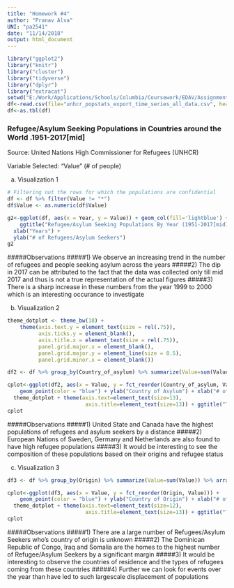 ```yaml
---
title: "Homework #4"
author: "Pranav Alva"
UNI: "pa2541"
date: "11/14/2018"
output: html_document
---
```


```r
library("ggplot2")
library("knitr")
library("cluster")
library("tidyverse")
library("dplyr")
library("extracat")
setwd("E:/Work/Applications/Schools/Columbia/Coursework/EDAV/Assignment/Assignment 4")
df<-read.csv(file="unhcr_popstats_export_time_series_all_data.csv", header=TRUE, sep=",")
df<-as.tbl(df)
```

### Refugee/Asylum Seeking Populations in Countries around the World .1951-2017[mid]

Source: United Nations High Commissioner for Refugees (UNHCR)

Variable Selected: "Value" (# of people) 

(a) Visualization 1

```r
# Filtering out the rows for which the populations are confidential
df <- df %>% filter(Value != "*")
df$Value <- as.numeric(df$Value)

g2<-ggplot(df, aes(x = Year, y = Value)) + geom_col(fill='lightblue') +
    ggtitle("Refugee/Asylum Seeking Populations By Year (1951-2017[mid]") +
  xlab("Years") +
  ylab("# of Refugees/Asylum Seekers")
g2
```

#####Observations
#####1) We observe an increasing trend in the number of refugees and people seeking asylum across the years
#####2) The dip in 2017 can be attributed to the fact that the data was collected only till mid 2017 and thus is not a true representation of the actual figures
#####3) There is a sharp increase in these numbers from the year 1999 to 2000 which is an interesting occurance to investigate

(b) Visualization 2

```r
theme_dotplot <- theme_bw(18) +
    theme(axis.text.y = element_text(size = rel(.75)),
          axis.ticks.y = element_blank(),
          axis.title.x = element_text(size = rel(.75)),
          panel.grid.major.x = element_blank(),
          panel.grid.major.y = element_line(size = 0.5),
          panel.grid.minor.x = element_blank())

df2 <- df %>% group_by(Country_of_asylum) %>% summarize(Value=sum(Value)) %>% arrange(desc(Value)) %>% head(n=100)

cplot<-ggplot(df2, aes(x = Value, y = fct_reorder(Country_of_asylum, Value))) +
    geom_point(color = "blue") + ylab("Country of Asylum") + xlab("# of Refugees/Asylum Seekers") +
  theme_dotplot + theme(axis.text=element_text(size=13),
                         axis.title=element_text(size=13)) + ggtitle("Top 100 Countries of Residence (1951-2017[mid])") + theme(plot.title = element_text(size = 20))
cplot
```

#####Observations
#####1) United State and Canada have the highest populations of refugees and asylum seekers by a distance
#####2) European Nations of Sweden, Germany and Netherlands are also found to have high refugee populations
#####3) It would be interesting to see the composition of these populations based on their origins and refugee status

(c) Visualization 3

```r
df3 <- df %>% group_by(Origin) %>% summarize(Value=sum(Value)) %>% arrange(desc(Value)) %>% head(n=100)

cplot<-ggplot(df3, aes(x = Value, y = fct_reorder(Origin, Value))) +
    geom_point(color = "blue") + ylab("Country of Origin") + xlab("# of Refugees/Asylum Seekers") +
  theme_dotplot + theme(axis.text=element_text(size=12),
                         axis.title=element_text(size=13)) + ggtitle("Top 100 Countries of Origin (1951-2017[mid])") + theme(plot.title = element_text(size = 20))
cplot
```

#####Observations
#####1) There are a large number of Refugees/Asylum Seekers who's country of origin is unknown
#####2) The Dominican Republic of Congo, Iraq and Somalia are the homes to the highest number of Refugee/Asylum Seekers by a significant margin
#####3) It would be interesting to observe the countries of residence and the types of refugees coming from these countries
#####4) Further we can look for events over the year than have led to such largescale displacement of populations